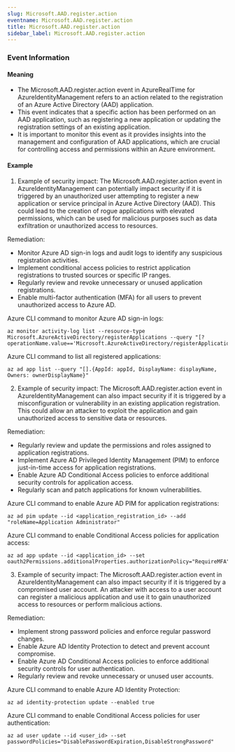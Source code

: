 ```yaml
--- 
slug: Microsoft.AAD.register.action
eventname: Microsoft.AAD.register.action
title: Microsoft.AAD.register.action
sidebar_label: Microsoft.AAD.register.action
---
```

                       
### Event Information

#### Meaning

- The Microsoft.AAD.register.action event in AzureRealTime for AzureIdentityManagement refers to an action related to the registration of an Azure Active Directory (AAD) application.
- This event indicates that a specific action has been performed on an AAD application, such as registering a new application or updating the registration settings of an existing application.
- It is important to monitor this event as it provides insights into the management and configuration of AAD applications, which are crucial for controlling access and permissions within an Azure environment.

#### Example

1. Example of security impact: The Microsoft.AAD.register.action event in AzureIdentityManagement can potentially impact security if it is triggered by an unauthorized user attempting to register a new application or service principal in Azure Active Directory (AAD). This could lead to the creation of rogue applications with elevated permissions, which can be used for malicious purposes such as data exfiltration or unauthorized access to resources.

Remediation:
- Monitor Azure AD sign-in logs and audit logs to identify any suspicious registration activities.
- Implement conditional access policies to restrict application registrations to trusted sources or specific IP ranges.
- Regularly review and revoke unnecessary or unused application registrations.
- Enable multi-factor authentication (MFA) for all users to prevent unauthorized access to Azure AD.

Azure CLI command to monitor Azure AD sign-in logs:
```
az monitor activity-log list --resource-type Microsoft.AzureActiveDirectory/registerApplications --query "[?operationName.value=='Microsoft.AzureActiveDirectory/registerApplications/write']"
```

Azure CLI command to list all registered applications:
```
az ad app list --query "[].{AppId: appId, DisplayName: displayName, Owners: ownerDisplayName}"
```

2. Example of security impact: The Microsoft.AAD.register.action event in AzureIdentityManagement can also impact security if it is triggered by a misconfiguration or vulnerability in an existing application registration. This could allow an attacker to exploit the application and gain unauthorized access to sensitive data or resources.

Remediation:
- Regularly review and update the permissions and roles assigned to application registrations.
- Implement Azure AD Privileged Identity Management (PIM) to enforce just-in-time access for application registrations.
- Enable Azure AD Conditional Access policies to enforce additional security controls for application access.
- Regularly scan and patch applications for known vulnerabilities.

Azure CLI command to enable Azure AD PIM for application registrations:
```
az ad pim update --id <application_registration_id> --add "roleName=Application Administrator"
```

Azure CLI command to enable Conditional Access policies for application access:
```
az ad app update --id <application_id> --set oauth2Permissions.additionalProperties.authorizationPolicy="RequireMFA"
```

3. Example of security impact: The Microsoft.AAD.register.action event in AzureIdentityManagement can also impact security if it is triggered by a compromised user account. An attacker with access to a user account can register a malicious application and use it to gain unauthorized access to resources or perform malicious actions.

Remediation:
- Implement strong password policies and enforce regular password changes.
- Enable Azure AD Identity Protection to detect and prevent account compromise.
- Enable Azure AD Conditional Access policies to enforce additional security controls for user authentication.
- Regularly review and revoke unnecessary or unused user accounts.

Azure CLI command to enable Azure AD Identity Protection:
```
az ad identity-protection update --enabled true
```

Azure CLI command to enable Conditional Access policies for user authentication:
```
az ad user update --id <user_id> --set passwordPolicies="DisablePasswordExpiration,DisableStrongPassword"
```


 